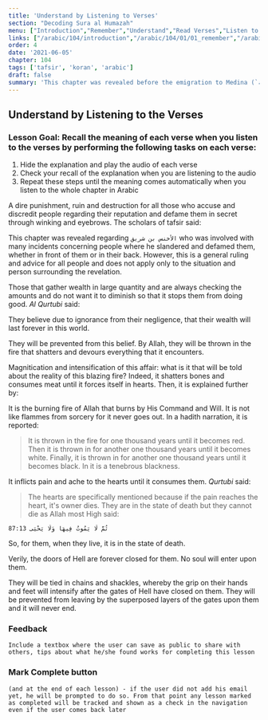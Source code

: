 ```yaml
---
title: 'Understand by Listening to Verses'
section: "Decoding Sura al Humazah"
menu: ["Introduction","Remember","Understand","Read Verses","Listen to Verses","Apply the Verses","Reflect on the Verses"]
links: ["/arabic/104/introduction","/arabic/104/01/01_remember","/arabic/104/01/02_understand","/arabic/104/02/01_read-verses","/arabic/104/02/02_listen-verses","/arabic/104/02/03_apply-verses","/arabic/104/03/01_reflect-verses"]
order: 4
date: '2021-06-05'
chapter: 104
tags: ['tafsir', 'koran', 'arabic']
draft: false
summary: 'This chapter was revealed before the emigration to Medina (`مكية`). It talks about those people who find fault in others and destroy them with signs that criticize and lessen, as well as through scorring, mockery and ridicule.'
---
```

## Understand by Listening to the Verses
### Lesson Goal: Recall the meaning of each verse when you listen to the verses by performing the following tasks on each verse:
1. Hide the explanation and play the audio of each verse
2. Check your recall of the explanation when you are listening to the audio
3. Repeat these steps until the meaning comes automatically when you listen to the whole chapter in Arabic

<showVersesFrom104 ayahs={[1]}>

A dire punishment, ruin and destruction for all those who accuse and discredit people regarding their reputation and defame them in secret through winking and eyebrows. The scholars of tafsir said:

This chapter was revealed regarding `الأخنس بن شريق` who was involved with many incidents concerning people where he slandered and defamed them, whether in front of them or in their back. However, this is a general ruling and advice for all people and does not apply only to the situation and person surrounding the revelation.

</showVersesFrom104>

<showVersesFrom104 ayahs={[2]}>

Those that gather wealth in large quantity and are always checking the amounts and do not want it to diminish so that it stops them from doing good. *Al Qurtubi* said:

</showVersesFrom104>

<showVersesFrom104 ayahs={[3]}>

They believe due to ignorance from their negligence, that their wealth will last forever in this world.

</showVersesFrom104>

<showVersesFrom104 ayahs={[4]}>

They will be prevented from this belief. By Allah, they will be thrown in the fire that shatters and devours everything that it encounters.

</showVersesFrom104>

<showVersesFrom104 ayahs={[5]}>

Magnitication and intensification of this affair: what is it that will be told about the reality of this blazing fire? Indeed, it shatters bones and consumes meat until it forces itself in hearts. Then, it is explained further by:

</showVersesFrom104>

<showVersesFrom104 ayahs={[6]}>

It is the burning fire of Allah that burns by His Command and Will. It is not like flammes from sorcery for it never goes out. In a hadith narration, it is reported:

> It is thrown in the fire for one thousand years until it becomes red. Then it is thrown in for another one thousand years until it becomes white. Finally, it is thrown in for another one thousand years until it becomes black. In it is a tenebrous blackness.

</showVersesFrom104>

<showVersesFrom104 ayahs={[7]}>

It inflicts pain and ache to the hearts until it consumes them. *Qurtubi* said:

> The hearts are specifically mentioned because if the pain reaches the heart, it's owner dies. They are in the state of death but they cannot die as Allah most High said:

```
87:13 ثُمَّ لَا يَمُوتُ فِيهَا وَلَا يَحْيَى
```

So, for them, when they live, it is in the state of death.

</showVersesFrom104>

<showVersesFrom104 ayahs={[8]}>

Verily, the doors of Hell are forever closed for them. No soul will enter upon them.

</showVersesFrom104>

<showVersesFrom104 ayahs={[9]}>

They will be tied in chains and shackles, whereby the grip on their hands and feet will intensify after the gates of Hell have closed on them. They will be prevented from leaving by the superposed layers of the gates upon them and it will never end.

</showVersesFrom104>

### Feedback

`Include a textbox where the user can save as public to share with others, tips about what he/she found works for completing this lesson`

### Mark Complete button

`(and at the end of each lesson) - if the user did not add his email yet, he will be prompted to do so. From that point any lesson marked as completed will be tracked and shown as a check in the navigation even if the user comes back later`